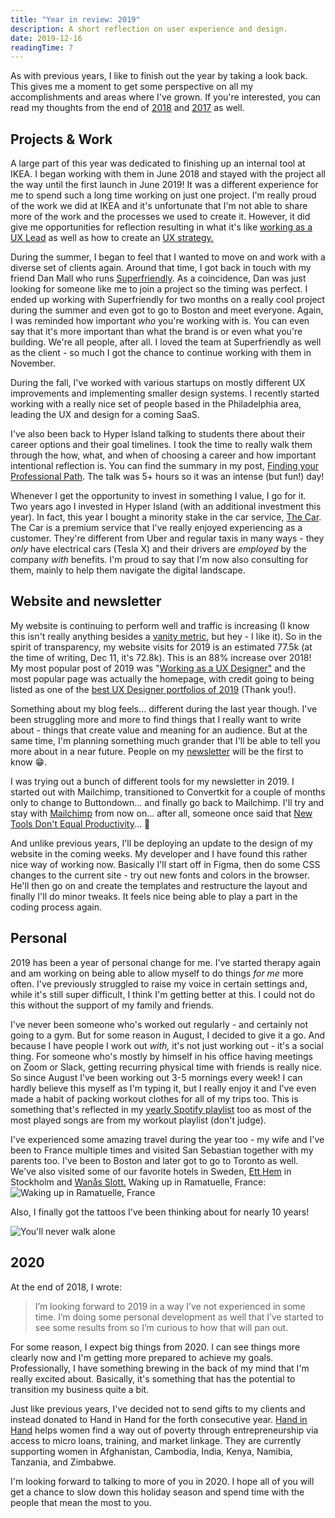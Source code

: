 ```yaml
---
title: "Year in review: 2019"
description: A short reflection on user experience and design.
date: 2019-12-16
readingTime: 7
---
```


As with previous years, I like to finish out the year by taking a look back. This gives me a moment to get some perspective on all my accomplishments and areas where I've grown. If you're interested, you can read my thoughts from the end of [2018](/2018/) and [2017](/2017/) as well.

## Projects & Work

A large part of this year was dedicated to finishing up an internal tool at IKEA. I began working with them in June 2018 and stayed with the project all the way until the first launch in June 2019! It was a different experience for me to spend such a long time working on just one project. I'm really proud of the work we did at IKEA and it's unfortunate that I'm not able to share more of the work and the processes we used to create it. However, it did give me opportunities for reflection resulting in what it's like [working as a UX Lead](/uxlead/) as well as how to create an [UX strategy.](/uxstrategy/)

During the summer, I began to feel that I wanted to move on and work with a diverse set of clients again. Around that time, I got back in touch with my friend Dan Mall who runs [Superfriendly](https://superfriendlydesign.systems). As a coincidence, Dan was just looking for someone like me to join a project so the timing was perfect. I ended up working with Superfriendly for two months on a really cool project during the summer and even got to go to Boston and meet everyone. Again, I was reminded how important _who_ you're working with is. You can even say that it's more important than what the brand is or even what you're building. We're all people, after all. I loved the team at Superfriendly as well as the client - so much I got the chance to continue working with them in November.

During the fall, I've worked with various startups on mostly different UX improvements and implementing smaller design systems. I recently started working with a really nice set of people based in the Philadelphia area, leading the UX and design for a coming SaaS.

I've also been back to Hyper Island talking to students there about their career options and their goal timelines. I took the time to really walk them through the how, what, and when of choosing a career and how important intentional reflection is. You can find the summary in my post, [Finding your Professional Path](/professional-path/). The talk was 5+ hours so it was an intense (but fun!) day!

Whenever I get the opportunity to invest in something I value, I go for it. Two years ago I invested in Hyper Island (with an additional investment this year). In fact, this year I bought a minority stake in the car service, [The Car](http://www.thecar.se). The Car is a premium service that I've really enjoyed experiencing as a customer. They're different from Uber and regular taxis in many ways - they _only_ have electrical cars (Tesla X) and their drivers are _employed_ by the company _with_ benefits. I'm proud to say that I'm now also consulting for them, mainly to help them navigate the digital landscape.

## Website and newsletter

My website is continuing to perform well and traffic is increasing (I know this isn't really anything besides a [vanity metric](/vanitymetrics/), but hey - I like it). So in the spirit of transparency, my website visits for 2019 is an estimated 77.5k (at the time of writing, Dec 11, it's 72.8k). This is an 88% increase over 2018! My most popular post of 2019 was "[Working as a UX Designer"](/uxdesigner/) and the most popular page was actually the homepage, with credit going to being listed as one of the [best UX Designer portfolios of 2019](https://www.casestudy.club/journal/ux-designer-portfolio) (Thank you!).

Something about my blog feels... different during the last year though. I've been struggling more and more to find things that I really want to write about - things that create value and meaning for an audience. But at the same time, I'm planning something much grander that I'll be able to tell you more about in a near future. People on my [newsletter](/newsletter/) will be the first to know 😁.

I was trying out a bunch of different tools for my newsletter in 2019. I started out with Mailchimp, transitioned to Convertkit for a couple of months only to change to Buttondown... and finally go back to Mailchimp. I'll try and stay with [Mailchimp](http://eepurl.com/bvIKNL) from now on... after all, someone once said that [New Tools Don't Equal Productivity](/newtools/)... 🤔

And unlike previous years, I'll be deploying an update to the design of my website in the coming weeks. My developer and I have found this rather nice way of working now. Basically I'll start off in Figma, then do some CSS changes to the current site - try out new fonts and colors in the browser. He'll then go on and create the templates and restructure the layout and finally I'll do minor tweaks. It feels nice being able to play a part in the coding process again.

## Personal

2019 has been a year of personal change for me. I've started therapy again and am working on being able to allow myself to do things _for me_ more often. I've previously struggled to raise my voice in certain settings and, while it's still super difficult, I think I'm getting better at this. I could not do this without the support of my family and friends.

I've never been someone who's worked out regularly - and certainly not going to a gym. But for some reason in August, I decided to give it a go. And because I have people I work out _with,_ it's not just working out - it's a social thing. For someone who's mostly by himself in his office having meetings on Zoom or Slack, getting recurring physical time with friends is really nice. So since August I've been working out 3-5 mornings every week! I can hardly believe this myself as I'm typing it, but I really enjoy it and I've even made a habit of packing workout clothes for all of my trips too. This is something that's reflected in my [yearly Spotify playlist](https://open.spotify.com/playlist/37i9dQZF1EtgOE7FaEADVT?si=FFH5HojCQG23mMIgGSqQkA) too as most of the most played songs are from my workout playlist (don't judge).

I've experienced some amazing travel during the year too - my wife and I've been to France multiple times and visited San Sebastian together with my parents too. I've been to Boston and later got to go to Toronto as well. We've also visited some of our favorite hotels in Sweden, [Ett Hem](https://www.etthem.se) in Stockholm and [Wanås Slott.](http://www.wanasrh.se)
Waking up in Ramatuelle, France:
![Waking up in Ramatuelle, France](anton-ramatuelle.jpeg)

Also, I finally got the tattoos I've been thinking about for nearly 10 years!

![You'll never walk alone](anton-tattoo.jpeg)

## 2020

At the end of 2018, I wrote:

> I’m looking forward to 2019 in a way I’ve not experienced in some time. I’m doing some personal development as well that I’ve started to see some results from so I’m curious to how that will pan out.

For some reason, I expect big things from 2020. I can see things more clearly now and I'm getting more prepared to achieve my goals. Professionally, I have something brewing in the back of my mind that I'm really excited about. Basically, it's something that has the potential to transition my business quite a bit.

Just like previous years, I've decided not to send gifts to my clients and instead donated to Hand in Hand for the forth consecutive year. [Hand in Hand](https://www.handinhandsweden.se/eng/) helps women find a way out of poverty through entrepreneurship via access to micro loans, training, and market linkage. They are currently supporting women in Afghanistan, Cambodia, India, Kenya, Namibia, Tanzania, and Zimbabwe.

I'm looking forward to talking to more of you in 2020. I hope all of you will get a chance to slow down this holiday season and spend time with the people that mean the most to you.
